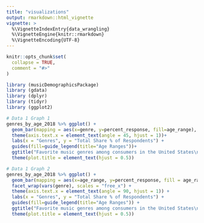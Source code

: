 ```yaml
---
title: "visualizations"
output: rmarkdown::html_vignette
vignette: >
  %\VignetteIndexEntry{data_wrangling}
  %\VignetteEngine{knitr::rmarkdown}
  %\VignetteEncoding{UTF-8}
---
```


```r
knitr::opts_chunk$set(
  collapse = TRUE,
  comment = "#>"
)
```

```r
library (musicDemographicsPackage)
library (gdata)
library (dplyr)
library (tidyr)
library (ggplot2)
```


```r
# Data 1 Graph 1
genres_by_age_2018 %>% ggplot() + 
  geom_bar(mapping = aes(x=genre, y=percent_response, fill=age_range), stat="identity", color="white") +
  theme(axis.text.x = element_text(angle = 45, hjust = 1))+
  labs(x = "Genres", y = "Total Share % of Respondents") + 
  guides(fill=guide_legend(title="Age Ranges"))+
  ggtitle("Favorite music genres among consumers in the United States\n as of July 2018, by age group") +
  theme(plot.title = element_text(hjust = 0.5))
```

```r
# Data 1 Graph 2
genres_by_age_2018 %>% ggplot() + 
  geom_bar(mapping = aes(x=age_range, y=percent_response, fill = age_range), stat="identity", show.legend = FALSE) +
  facet_wrap(vars(genre), scales = "free_x") +
  theme(axis.text.x = element_text(angle = 90, hjust = 1)) + 
  labs(x = "Genres", y = "Total Share % of Respondents") +
  guides(fill=guide_legend(title="Age Ranges")) + 
  ggtitle("Favorite music genres among consumers in the United States\n as of July 2018, by age group") +
  theme(plot.title = element_text(hjust = 0.5))
```
